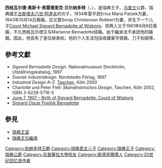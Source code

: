 {{unreferenced|time=2014-02-26T06:12:48+00:00}}
{{Infobox royalty|prince
| image = LRK-SigvardB.jpg
| name = 西格瓦尔德親王
| title = 威斯堡伯爵、乌普兰公爵
| succession = 乌普兰公爵
| reign = 1907年-1934年
| full name = Sigvard Oscar Fredrik Bernadotte
| styles = ''HRH'' The Duke of Uppland<br />''HRH'' Prince Sigvard of Sweden
| date of birth = {{Birth date|1907|6|7|df=yes}}
| place of birth = [[斯德哥爾摩王宮|斯德哥爾摩王宮]]
| date of death ={{death date and age|2002|2|4|1907|6|7|df=y}}
| place of death = [[斯德哥爾摩|斯德哥爾摩]]
| father = [[古斯塔夫六世·阿道夫|古斯塔夫六世·阿道夫]]
| mother = [[康诺的瑪嘉烈公主|康诺的瑪嘉烈公主]]
| house = [[貝爾納多特王朝|貝爾納多特王朝]]
| spouse = {{marriage|Erica Maria Patzek|1934|1943}}<br>{{marriage|Sonja Christensen Robbert|1943|1961}}<br>{{marriage|Marianne Lindberg|1961|2002}}
| issue = 威斯堡的米高·西格瓦尔德·贝尔纳多特伯爵
}}
'''西格瓦尔德·奥斯卡·弗雷德里克·贝尔纳多特'''（{{lang|sv|Prins Sigvard Bernadotte}}，{{bd|1907年|6月7日|2002年|2月4日}}），是瑞典王子、[[乌普兰|乌普兰]]公爵，瑞典國王[[古斯塔夫六世·阿道夫|古斯塔夫六世·阿道夫]]的次子，1934年娶平民Erica Maria Patzek为妻，1943年10月14日离婚，后又娶Sonja Christensen Robbert为妻，并生下一个儿子[[Count_Michael_Sigvard_Bernadotte_af_Wisborg|Count Michael Sigvard Bernadotte af Wisborg]]，但两人又于1961年6月6日离婚，不久西格瓦尔德又与Marianne Bernadotte结婚。由于繼承法不承認他的婚姻，因此，他丧失了皇位继承权。他的个人生活包括收藏豪华银器，刀子和碗等。

==參考文獻==
* ''Sigvard Bernadotte Design.'' Nationalmuseum Stockholm, Utställningskatalog, 1997
* ''Svensk Industridesign.'' Nordstedts Förlag, 1997
* ''Industrial Design A–Z.'' [[Taschen_(Verlag)|Taschen]], Köln 2000
* Charlotte und Peter Fiell: ''Skandinavisches Design'', Taschen, Köln 2002, ISBN 3-8228-5716-5
*[http://www.unofficialroyalty.com/june-7-daily-featured-royal-date/ June 7, 1907 – Birth of Sigvard Bernadotte, Count of Wisborg] {{Wayback|url=http://www.unofficialroyalty.com/june-7-daily-featured-royal-date/ |date=20210506194927 }}
*[https://web.archive.org/web/20160909144535/http://historiska-personer.nu/min-s/pc1665015.html Sigvard Oscar Fredrik Bernadotte]

== 參見 ==
* [[瑞典王室|瑞典王室]]
* [[瑞典王位繼承|瑞典王位繼承]]

{{Authority control}}
{{DEFAULTSORT: Sigvard}}

[[Category:伯納多特王朝|Category:伯納多特王朝]]
[[Category:瑞典君主儿子|Category:瑞典君主儿子]]
[[Category:瑞典王子|Category:瑞典王子]]
[[Category:瑞典公爵|Category:瑞典公爵]]
[[Category:烏普薩拉大學校友|Category:烏普薩拉大學校友]]
[[Category:斯德哥爾摩人|Category:斯德哥爾摩人]]
[[Category:20世纪回忆录作者|Category:20世纪回忆录作者]]